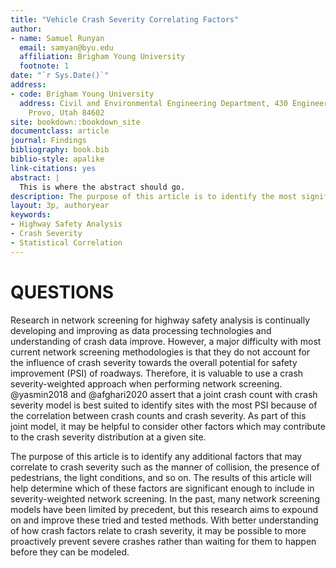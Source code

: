 ```yaml
---
title: "Vehicle Crash Severity Correlating Factors"
author:
- name: Samuel Runyan
  email: samyan@byu.edu
  affiliation: Brigham Young University
  footnote: 1
date: "`r Sys.Date()`"
address:
- code: Brigham Young University
  address: Civil and Environmental Engineering Department, 430 Engineering Building,
    Provo, Utah 84602
site: bookdown::bookdown_site
documentclass: article
journal: Findings
bibliography: book.bib
biblio-style: apalike
link-citations: yes
abstract: |
  This is where the abstract should go.
description: The purpose of this article is to identify the most significant correlating factors to crash severity when performing highway safety analysis.
layout: 3p, authoryear
keywords:
- Highway Safety Analysis
- Crash Severity
- Statistical Correlation
---
```


# QUESTIONS {#intro}


Research in network screening for highway safety analysis is continually developing and improving as data processing technologies and understanding of crash data improve. However, a major difficulty with most current network screening methodologies is that they do not account for the influence of crash severity towards the overall potential for safety improvement (PSI) of roadways. Therefore, it is valuable to use a crash severity-weighted approach when performing network screening. @yasmin2018 and @afghari2020 assert that a joint crash count with crash severity model is best suited to identify sites with the most PSI because of the correlation between crash counts and crash severity. As part of this joint model, it may be helpful to consider other factors which may contribute to the crash severity distribution at a given site. 

<!-- maybe talk about how this relates to above. Give context on who they are and what they did. -->
<!-- @ghadi2020 attempted to determine the impact of spatial and environmental factors on crash severity, but few others have added to this research. -->

<!-- Put these ideas first then tie into PSI -->
The purpose of this article is to identify any additional factors that may correlate to crash severity such as the manner of collision, the presence of pedestrians, the light conditions, and so on. The results of this article will help determine which of these factors are significant enough to include in severity-weighted network screening. In the past, many network screening models have been limited by precedent, but this research aims to expound on and improve these tried and tested methods. With better understanding of how crash factors relate to crash severity, it may be possible to more proactively prevent severe crashes rather than waiting for them to happen before they can be modeled.